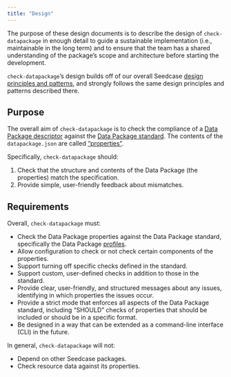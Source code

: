 ```yaml
---
title: "Design"
---
```


The purpose of these design documents is to describe the design of
`check-datapackage` in enough detail to guide a sustainable
implementation (i.e., maintainable in the long term) and to ensure that
the team has a shared understanding of the package's scope and
architecture before starting the development.

`check-datapackage`'s design builds off of our overall Seedcase [design
principles and patterns](https://design.seedcase-project.org/), and
strongly follows the same design principles and patterns described
there.

## Purpose

The overall aim of `check-datapackage` is to check the compliance of a
[Data Package
descriptor](https://datapackage.org/standard/glossary/#descriptor)
against the [Data Package standard](https://datapackage.org/). The
contents of the `datapackage.json` are called
["properties"](https://datapackage.org/standard/data-package/#properties).

Specifically, `check-datapackage` should:

1.  Check that the structure and contents of the Data Package (the
    properties) match the specification.
2.  Provide simple, user-friendly feedback about mismatches.

## Requirements

Overall, `check-datapackage` must:

-   Check the Data Package properties against the Data Package standard,
    specifically the Data Package
    [profiles](https://datapackage.org/standard/glossary/#profile).
-   Allow configuration to check or not check certain components of the
    properties.
-   Support turning off specific checks defined in the standard.
-   Support custom, user-defined checks in addition to those in the
    standard.
-   Provide clear, user-friendly, and structured messages about any
    issues, identifying in which properties the issues occur.
-   Provide a strict mode that enforces all aspects of the Data Package
    standard, including "SHOULD" checks of properties that should be
    included or should be in a specific format.
-   Be designed in a way that can be extended as a command-line
    interface (CLI) in the future.

In general, `check-datapackage` will not:

-   Depend on other Seedcase packages.
-   Check resource data against its properties.
